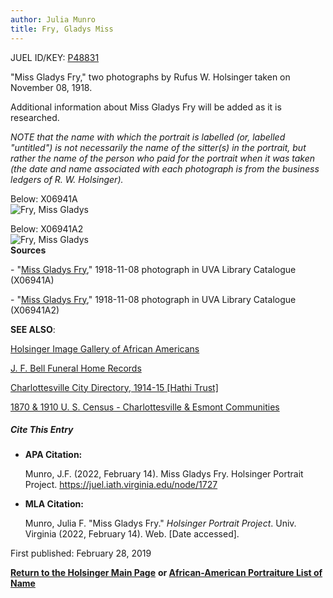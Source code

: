 ```yaml
---
author: Julia Munro
title: Fry, Gladys Miss
---
```

JUEL ID/KEY: [P48831](http://juel.iath.virginia.edu/public_person?person=48831 "P48831")

"Miss Gladys Fry," two photographs by Rufus W. Holsinger taken on November 08, 1918.

Additional information about Miss Gladys Fry will be added as it is researched.

_NOTE that the name with which the portrait is labelled (or, labelled "untitled") is not necessarily the name of the sitter(s) in the portrait, but rather the name of the person who paid for the portrait when it was taken (the date and name associated with each photograph is from the business ledgers of R. W. Holsinger)._

Below: X06941A  
![Fry, Miss Gladys](https://iiif.lib.virginia.edu/iiif/uva-lib:1050013/full/1000,1337/0/default.jpg "Fry, Miss Gladys") 

Below: X06941A2  
![Fry, Miss Gladys](https://iiif.lib.virginia.edu/iiif/uva-lib:1050014/full/1000,1337/0/default.jpg "Fry, Miss Gladys")  
**Sources**

\- "[Miss Gladys Fry](https://search.lib.virginia.edu/catalog/uva-lib:1050013#?c=0&m=0&s=0&cv=0&xywh=-1268%2C0%2C5340%2C3958 "Fry, Miss Gladys")," 1918-11-08 photograph in UVA Library Catalogue (X06941A)  
  

\- "[Miss Gladys Fry](https://search.lib.virginia.edu/catalog/uva-lib:1050014#?c=0&m=0&s=0&cv=0&xywh=68%2C468%2C2575%2C1909 "Fry, Miss Gladys")," 1918-11-08 photograph in UVA Library Catalogue (X06941A2)

**SEE ALSO**:

[Holsinger Image Gallery of African Americans](http://rwholsingerphotos.org/images.php "Holsinger Image Gallery of African Americans")

[J. F. Bell Funeral Home Records](http://www2.vcdh.virginia.edu/afam/raceandplace/perl_scripts/funeral_search.html "J. F. Bell Funeral Home Database")

[Charlottesville City Directory, 1914-15 \[Hathi Trust\]](https://catalog.hathitrust.org/Record/101954103 "Charlottesville City Directory, 1914-15") 

[1870 & 1910 U. S. Census - Charlottesville & Esmont Communities](http://www2.vcdh.virginia.edu/afam/raceandplace/census/search_both.html "1870 & 1910 U. S. Census: Charlottesville and Esmont Communities")

##### **Cite This Entry**

*   **APA Citation:**
    
    Munro, J.F. (2022, February 14). Miss Gladys Fry. Holsinger Portrait Project. https://juel.iath.virginia.edu/node/1727
    
*   **MLA Citation:**
    
    Munro, Julia F. "Miss Gladys Fry." _Holsinger Portrait Project_. Univ. Virginia (2022, February 14). Web. \[Date accessed\].
    

  
First published: February 28, 2019    

[**Return to the Holsinger Main Page**](http://juel.iath.virginia.edu/node/980) **or [African-American Portraiture List of Name](http://juel.iath.virginia.edu/node/996)**